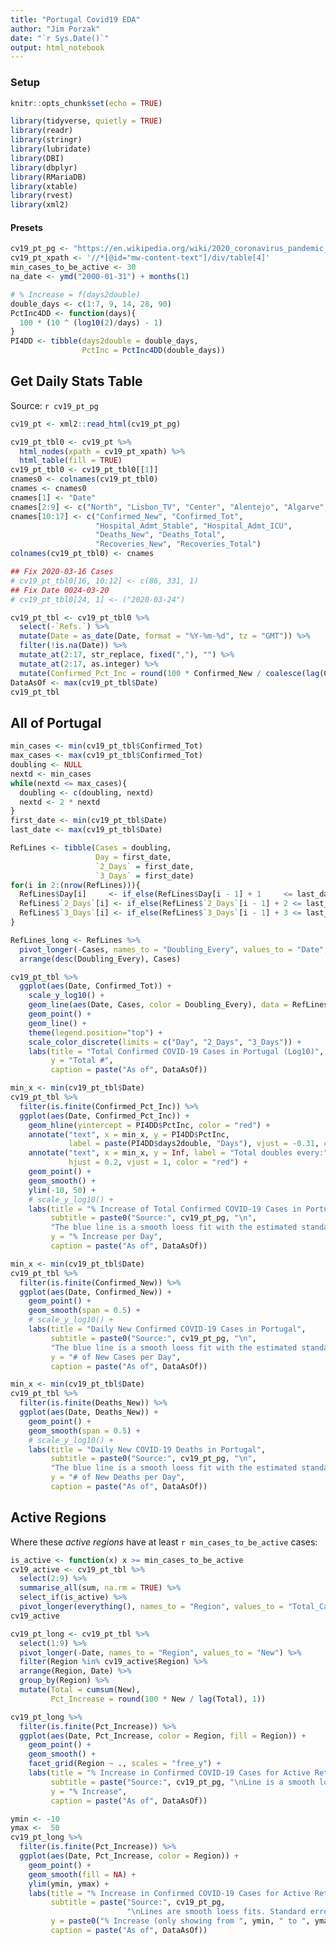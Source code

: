 ```yaml
---
title: "Portugal Covid19 EDA"
author: "Jim Porzak"
date: "`r Sys.Date()`"
output: html_notebook
---
```


### Setup

```r
knitr::opts_chunk$set(echo = TRUE)
```

```r
library(tidyverse, quietly = TRUE)
library(readr)
library(stringr)
library(lubridate)
library(DBI)
library(dbplyr)
library(RMariaDB)
library(xtable)
library(rvest)
library(xml2)
```

#### Presets
```r
cv19_pt_pg <- "https://en.wikipedia.org/wiki/2020_coronavirus_pandemic_in_Portugal"
cv19_pt_xpath <- '//*[@id="mw-content-text"]/div/table[4]'
min_cases_to_be_active <- 30
na_date <- ymd("2000-01-31") + months(1)

# % Increase = f(days2double)
double_days <- c(1:7, 9, 14, 28, 90)
PctInc4DD <- function(days){
  100 * (10 ^ (log10(2)/days) - 1)
}
PI4DD <- tibble(days2double = double_days,
                PctInc = PctInc4DD(double_days))

```

## Get Daily Stats Table
Source: `r cv19_pt_pg`

```r
cv19_pt <- xml2::read_html(cv19_pt_pg)

cv19_pt_tbl0 <- cv19_pt %>% 
  html_nodes(xpath = cv19_pt_xpath) %>% 
  html_table(fill = TRUE)
cv19_pt_tbl0 <- cv19_pt_tbl0[[1]]
cnames0 <- colnames(cv19_pt_tbl0)
cnames <- cnames0
cnames[1] <- "Date"
cnames[2:9] <- c("North", "Lisbon_TV", "Center", "Alentejo", "Algarve", "Madeira", "Azores", "Foreigners")
cnames[10:17] <- c("Confirmed_New", "Confirmed_Tot", 
                   "Hospital_Admt_Stable", "Hospital_Admt_ICU",
                   "Deaths_New", "Deaths_Total",
                   "Recoveries_New", "Recoveries_Total")
colnames(cv19_pt_tbl0) <- cnames

## Fix 2020-03-16 Cases
# cv19_pt_tbl0[16, 10:12] <- c(86, 331, 1)
## Fix Date 0024-03-20
# cv19_pt_tbl0[24, 1] <- ("2020-03-24")

cv19_pt_tbl <- cv19_pt_tbl0 %>% 
  select(-`Refs.`) %>% 
  mutate(Date = as_date(Date, format = "%Y-%m-%d", tz = "GMT")) %>% 
  filter(!is.na(Date)) %>% 
  mutate_at(2:17, str_replace, fixed(","), "") %>% 
  mutate_at(2:17, as.integer) %>% 
  mutate(Confirmed_Pct_Inc = round(100 * Confirmed_New / coalesce(lag(Confirmed_Tot), 0L), 1))
DataAsOf <- max(cv19_pt_tbl$Date)
cv19_pt_tbl
```

## All of Portugal

```r
min_cases <- min(cv19_pt_tbl$Confirmed_Tot)
max_cases <- max(cv19_pt_tbl$Confirmed_Tot)
doubling <- NULL
nextd <- min_cases
while(nextd <= max_cases){
  doubling <- c(doubling, nextd)
  nextd <- 2 * nextd
}
first_date <- min(cv19_pt_tbl$Date)
last_date <- max(cv19_pt_tbl$Date)

RefLines <- tibble(Cases = doubling,
                   Day = first_date,
                   `2_Days` = first_date,
                   `3_Days` = first_date)
for(i in 2:(nrow(RefLines))){
  RefLines$Day[i]     <- if_else(RefLines$Day[i - 1] + 1     <= last_date, RefLines$Day[i - 1] + 1, na_date)
  RefLines$`2_Days`[i] <- if_else(RefLines$`2_Days`[i - 1] + 2 <= last_date, RefLines$`2_Days`[i - 1] + 2, na_date)
  RefLines$`3_Days`[i] <- if_else(RefLines$`3_Days`[i - 1] + 3 <= last_date, RefLines$`3_Days`[i - 1] + 3, na_date)
}

RefLines_long <- RefLines %>% 
  pivot_longer(-Cases, names_to = "Doubling_Every", values_to = "Date", values_drop_na = TRUE) %>% 
  arrange(desc(Doubling_Every), Cases)

cv19_pt_tbl %>% 
  ggplot(aes(Date, Confirmed_Tot)) +
    scale_y_log10() +
    geom_line(aes(Date, Cases, color = Doubling_Every), data = RefLines_long) +
    geom_point() +
    geom_line() +
    theme(legend.position="top") +
    scale_color_discrete(limits = c("Day", "2_Days", "3_Days")) +
    labs(title = "Total Confirmed COVID-19 Cases in Portugal (Log10)",
         y = "Total #",
         caption = paste("As of", DataAsOf))
```


```r
min_x <- min(cv19_pt_tbl$Date)
cv19_pt_tbl %>% 
  filter(is.finite(Confirmed_Pct_Inc)) %>% 
  ggplot(aes(Date, Confirmed_Pct_Inc)) +
    geom_hline(yintercept = PI4DD$PctInc, color = "red") +
    annotate("text", x = min_x, y = PI4DD$PctInc, 
             label = paste(PI4DD$days2double, "Days"), vjust = -0.31, color = "red", size = 2.8) +
    annotate("text", x = min_x, y = Inf, label = "Total doubles every:", 
             hjust = 0.2, vjust = 1, color = "red") +
    geom_point() +
    geom_smooth() +
    ylim(-10, 50) +
    # scale_y_log10() +
    labs(title = "% Increase of Total Confirmed COVID-19 Cases in Portugal",
         subtitle = paste0("Source:", cv19_pt_pg, "\n",
         "The blue line is a smooth loess fit with the estimated standard error in gray."),
         y = "% Increase per Day",
         caption = paste("As of", DataAsOf))
```
```r
min_x <- min(cv19_pt_tbl$Date)
cv19_pt_tbl %>% 
  filter(is.finite(Confirmed_New)) %>% 
  ggplot(aes(Date, Confirmed_New)) +
    geom_point() +
    geom_smooth(span = 0.5) +
    # scale_y_log10() +
    labs(title = "Daily New Confirmed COVID-19 Cases in Portugal",
         subtitle = paste0("Source:", cv19_pt_pg, "\n",
         "The blue line is a smooth loess fit with the estimated standard error in gray."),
         y = "# of New Cases per Day",
         caption = paste("As of", DataAsOf))
```
```r
min_x <- min(cv19_pt_tbl$Date)
cv19_pt_tbl %>% 
  filter(is.finite(Deaths_New)) %>% 
  ggplot(aes(Date, Deaths_New)) +
    geom_point() +
    geom_smooth(span = 0.5) +
    # scale_y_log10() +
    labs(title = "Daily New COVID-19 Deaths in Portugal",
         subtitle = paste0("Source:", cv19_pt_pg, "\n",
         "The blue line is a smooth loess fit with the estimated standard error in gray."),
         y = "# of New Deaths per Day",
         caption = paste("As of", DataAsOf))
```


## Active Regions
Where these _active regions_ have at least `r min_cases_to_be_active` cases:

```r
is_active <- function(x) x >= min_cases_to_be_active
cv19_active <- cv19_pt_tbl %>% 
  select(2:9) %>% 
  summarise_all(sum, na.rm = TRUE) %>% 
  select_if(is_active) %>% 
  pivot_longer(everything(), names_to = "Region", values_to = "Total_Cases")
cv19_active  
```

```r
cv19_pt_long <- cv19_pt_tbl %>% 
  select(1:9) %>% 
  pivot_longer(-Date, names_to = "Region", values_to = "New") %>% 
  filter(Region %in% cv19_active$Region) %>% 
  arrange(Region, Date) %>% 
  group_by(Region) %>% 
  mutate(Total = cumsum(New),
         Pct_Increase = round(100 * New / lag(Total), 1))

cv19_pt_long %>% 
  filter(is.finite(Pct_Increase)) %>% 
  ggplot(aes(Date, Pct_Increase, color = Region, fill = Region)) +
    geom_point() +
    geom_smooth() +
    facet_grid(Region ~ ., scales = "free_y") +
    labs(title = "% Increase in Confirmed COVID-19 Cases for Active Retions in Portugal",
         subtitle = paste("Source:", cv19_pt_pg, "\nLine is a smooth loess fit with estimated standard error."),
         y = "% Increase",
         caption = paste("As of", DataAsOf))

```
```r
ymin <- -10
ymax <-  50
cv19_pt_long %>% 
  filter(is.finite(Pct_Increase)) %>% 
  ggplot(aes(Date, Pct_Increase, color = Region)) +
    geom_point() +
    geom_smooth(fill = NA) +
    ylim(ymin, ymax) +
    labs(title = "% Increase in Confirmed COVID-19 Cases for Active Retions in Portugal",
         subtitle = paste("Source:", cv19_pt_pg, 
                          "\nLines are smooth loess fits. Standard errors are hidden. Thay are large!"),
         y = paste0("% Increase (only showing from ", ymin, " to ", ymax, ")"),
         caption = paste("As of", DataAsOf))
    

```

